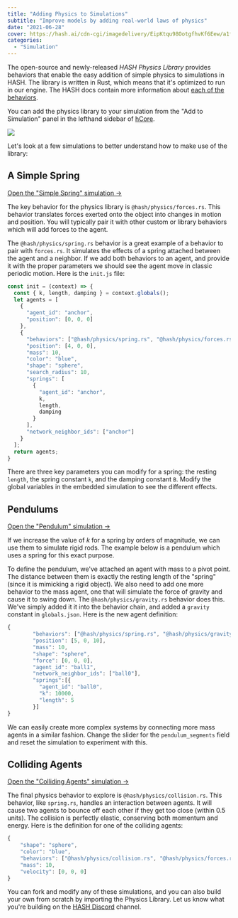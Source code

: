 ```yaml
---
title: "Adding Physics to Simulations"
subtitle: "Improve models by adding real-world laws of physics"
date: "2021-06-28"
cover: https://hash.ai/cdn-cgi/imagedelivery/EipKtqu98OotgfhvKf6Eew/a1f0bd7b-fb28-451e-e2ef-e5a67f4e2900/public
categories: 
  - "Simulation"
---
```


The open-source and newly-released _HASH Physics Library_ provides behaviors that enable the easy addition of simple physics to simulations in HASH. The library is written in Rust, which means that it's optimized to run in our engine. The HASH docs contain more information about [each of the behaviors](https://hash.dev/docs/simulation/concepts/physics).

You can add the physics library to your simulation from the "Add to Simulation" panel in the lefthand sidebar of [hCore](https://hash.ai/platform/core).

![](https://hash.ai/cdn-cgi/imagedelivery/EipKtqu98OotgfhvKf6Eew/f7930a5a-fe76-45fe-c90d-3786a15dce00/public)

Let's look at a few simulations to better understand how to make use of the library:

## A Simple Spring

[Open the "Simple Spring" simulation ->](https://simulation.hash.ai/@hash/hanging-spring)

The key behavior for the physics library is `@hash/physics/forces.rs`. This behavior translates forces exerted onto the object into changes in motion and position. You will typically pair it with other custom or library behaviors which will add forces to the agent.

The `@hash/physics/spring.rs` behavior is a great example of a behavior to pair with `forces.rs`. It simulates the effects of a spring attached between the agent and a neighbor. If we add both behaviors to an agent, and provide it with the proper parameters we should see the agent move in classic periodic motion. Here is the `init.js` file:

```javascript
const init = (context) => {
  const { k, length, damping } = context.globals();
  let agents = [
    {
      "agent_id": "anchor",
      "position": [0, 0, 0]
    },
    {
      "behaviors": ["@hash/physics/spring.rs", "@hash/physics/forces.rs"],
      "position": [4, 0, 0],
      "mass": 10,
      "color": "blue",
      "shape": "sphere",
      "search_radius": 10,
      "springs": [
        {
          "agent_id": "anchor",
          k,
          length,
          damping
        }
      ],
      "network_neighbor_ids": ["anchor"]
    }
  ];
  return agents;
}
```

There are three key parameters you can modify for a spring: the resting `length`, the spring constant `k`, and the damping constant `B`. Modify the global variables in the embedded simulation to see the different effects.

## Pendulums

[Open the "Pendulum" simulation ->](https://simulation.hash.ai/@hash/pendulum)

If we increase the value of _k_ for a spring by orders of magnitude, we can use them to simulate rigid rods. The example below is a pendulum which uses a spring for this exact purpose.

To define the pendulum, we've attached an agent with mass to a pivot point. The distance between them is exactly the resting length of the "spring" (since it is mimicking a rigid object). We also need to add one more behavior to the mass agent, one that will simulate the force of gravity and cause it to swing down. The `@hash/physics/gravity.rs` behavior does this. We've simply added it it into the behavior chain, and added a `gravity` constant in `globals.json`. Here is the new agent definition:

```javascript
{
        "behaviors": ["@hash/physics/spring.rs", "@hash/physics/gravity.rs", "@hash/physics/forces.rs"],
        "position": [5, 0, 10],
        "mass": 10,
        "shape": "sphere",
        "force": [0, 0, 0],
        "agent_id": "ball1",
        "network_neighbor_ids": ["ball0"],
        "springs":[{
          "agent_id": "ball0",
          "k": 10000,
          "length": 5
        }]
}
```

We can easily create more complex systems by connecting more mass agents in a similar fashion. Change the slider for the `pendulum_segments` field and reset the simulation to experiment with this.

## Colliding Agents

[Open the "Colliding Agents" simulation ->](https://simulation.hash.ai/@hash/colliding-agents)

The final physics behavior to explore is `@hash/physics/collision.rs`. This behavior, like `spring.rs`, handles an interaction between agents. It will cause two agents to bounce off each other if they get too close (within 0.5 units). The collision is perfectly elastic, conserving both momentum and energy. Here is the definition for one of the colliding agents:

```javascript
{
    "shape": "sphere", 
    "color": "blue",
    "behaviors": ["@hash/physics/collision.rs", "@hash/physics/forces.rs", "custom.js"],
    "mass": 10,
    "velocity": [0, 0, 0]
}
```

You can fork and modify any of these simulations, and you can also build your own from scratch by importing the Physics Library. Let us know what you're building on the [HASH Discord](https://hash.ai/discord) channel.
